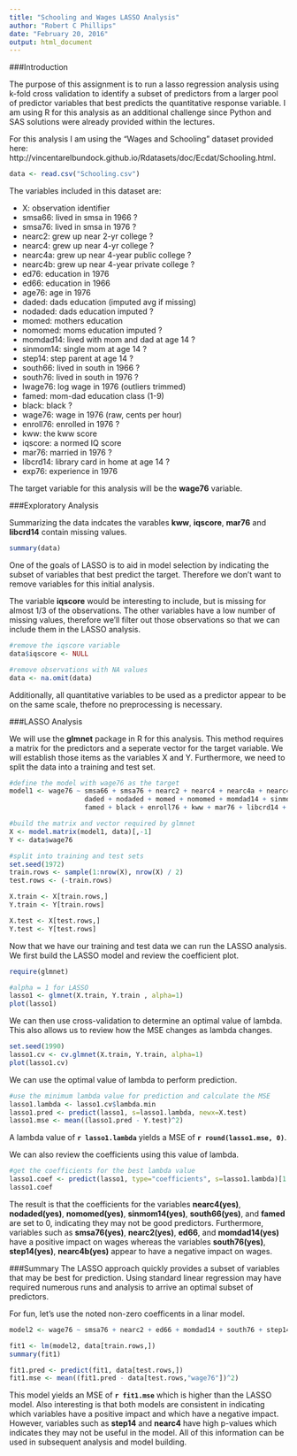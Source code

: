 ```yaml
---
title: "Schooling and Wages LASSO Analysis"
author: "Robert C Phillips"
date: "February 20, 2016"
output: html_document
---
```


###Introduction

The purpose of this assignment is to run a lasso regression analysis using k-fold cross validation to identify a subset of predictors from a larger pool of predictor variables that best predicts the quantitative response variable. I am using R for this analysis as an additional challenge since Python and SAS solutions were already provided within the lectures.

For this analysis I am using the "Wages and Schooling " dataset provided here: http://vincentarelbundock.github.io/Rdatasets/doc/Ecdat/Schooling.html.

```r
data <- read.csv("Schooling.csv")
```

The variables included in this dataset are:

* X: observation identifier
* smsa66: lived in smsa in 1966 ?
* smsa76: lived in smsa in 1976 ?
* nearc2: grew up near 2-yr college ?
* nearc4: grew up near 4-yr college ?
* nearc4a: grew up near 4-year public college ?
* nearc4b: grew up near 4-year private college ?
* ed76: education in 1976
* ed66: education in 1966
* age76: age in 1976
* daded: dads education (imputed avg if missing)
* nodaded: dads education imputed ?
* momed: mothers education
* nomomed: moms education imputed ?
* momdad14: lived with mom and dad at age 14 ?
* sinmom14: single mom at age 14 ?
* step14: step parent at age 14 ?
* south66: lived in south in 1966 ?
* south76: lived in south in 1976 ?
* lwage76: log wage in 1976 (outliers trimmed)
* famed: mom-dad education class (1-9)
* black: black ?
* wage76: wage in 1976 (raw, cents per hour)
* enroll76: enrolled in 1976 ?
* kww: the kww score
* iqscore: a normed IQ score
* mar76: married in 1976 ?
* libcrd14: library card in home at age 14 ?
* exp76: experience in 1976

The target variable for this analysis will be the **wage76** variable.

###Exploratory Analysis

Summarizing the data indcates the varables **kww**, **iqscore**, **mar76** and **libcrd14** contain missing values.  

```r
summary(data)
```

One of the goals of LASSO is to aid in model selection by indicating the subset of variables that best predict the target.  Therefore we don't want to remove variables for this initial analysis. 

The variable **iqscore** would be interesting to include, but is missing for almost 1/3 of the observations.  The other variables have a low number of missing values, therefore we'll filter out those observations so that we can include them in the LASSO analysis.

```r
#remove the iqscore variable
data$iqscore <- NULL

#remove observations with NA values
data <- na.omit(data) 
```

Additionally, all quantitative variables to be used as a predictor appear to be on the same scale, thefore no preprocessing is necessary.

###LASSO Analysis

We will use the **glmnet** package in R for this analysis.  This method requires a matrix for the predictors and a seperate vector for the target variable.  We will establish those items as the variables X and Y. Furthermore, we need to split the data into a training and test set.

```r
#define the model with wage76 as the target
model1 <- wage76 ~ smsa66 + smsa76 + nearc2 + nearc4 + nearc4a + nearc4b + ed76 + ed66 + age76 +
                   daded + nodaded + momed + nomomed + momdad14 + sinmom14 + step14 + south66 + south76 + 
                   famed + black + enroll76 + kww + mar76 + libcrd14 + exp76

#build the matrix and vector required by glmnet
X <- model.matrix(model1, data)[,-1] 
Y <- data$wage76

#split into training and test sets
set.seed(1972)
train.rows <- sample(1:nrow(X), nrow(X) / 2)
test.rows <- (-train.rows)

X.train <- X[train.rows,]
Y.train <- Y[train.rows]

X.test <- X[test.rows,]
Y.test <- Y[test.rows]
```

Now that we have our training and test data we can run the LASSO analysis.  We first build the LASSO model and review the coefficient plot.

```r
require(glmnet)

#alpha = 1 for LASSO
lasso1 <- glmnet(X.train, Y.train , alpha=1)
plot(lasso1)
```

We can then use cross-validation to determine an optimal value of lambda.  This also allows us to review how the MSE changes as lambda changes.

```r
set.seed(1990) 
lasso1.cv <- cv.glmnet(X.train, Y.train, alpha=1)
plot(lasso1.cv)
```

We can use the optimal value of lambda to perform prediction.

```r
#use the minimum lambda value for prediction and calculate the MSE
lasso1.lambda <- lasso1.cv$lambda.min 
lasso1.pred <- predict(lasso1, s=lasso1.lambda, newx=X.test)
lasso1.mse <- mean((lasso1.pred - Y.test)^2)
```

A lambda value of **`r lasso1.lambda`** yields a MSE of **`r round(lasso1.mse, 0)`**.

We can also review the coefficients using this value of lambda.

```r
#get the coefficients for the best lambda value
lasso1.coef <- predict(lasso1, type="coefficients", s=lasso1.lambda)[1:20,]
lasso1.coef

```

The result is that the coefficients for the variables **nearc4(yes)**, **nodaded(yes)**, **nomomed(yes)**, **sinmom14(yes)**, **south66(yes)**, and **famed** are set to 0, indicating they may not be good predictors.  Furthermore, variables such as **smsa76(yes)**, **nearc2(yes)**, **ed66**, and **momdad14(yes)** have a positive impact on wages whereas the variables **south76(yes)**, **step14(yes)**, **nearc4b(yes)** appear to have a negative impact on wages.

###Summary
The LASSO approach quickly provides a subset of variables that may be best for prediction.  Using standard linear regression may have required numerous runs and analysis to arrive an optimal subset of predictors.  

For fun, let's use the noted non-zero coefficents in a linar model.

```r
model2 <- wage76 ~ smsa76 + nearc2 + ed66 + momdad14 + south76 + step14 + nearc4b

fit1 <- lm(model2, data[train.rows,])
summary(fit1)

fit1.pred <- predict(fit1, data[test.rows,])
fit1.mse <- mean((fit1.pred - data[test.rows,"wage76"])^2)
```

This model yields an MSE of **`r fit1.mse`** which is higher than the LASSO model.  Also interesting is that both models are consistent in indicating which variables have a positive impact and which have a negative impact.  However, variables such as **step14** and **nearc4** have high p-values which indicates they may not be useful in the model.  All of this information can be used in subsequent analysis and model building.